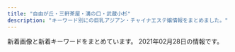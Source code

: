 ```yaml
---
title: "自由が丘・三軒茶屋・溝の口・武蔵小杉"
description: "キーワード別にの巨乳アジアン・チャイナエステ嬢情報をまとめました。"
---
```


新着画像と新着キーワードをまとめています。
2021年02月28日の情報です。

<DmmAffiliateIns />
<KeywordTable
  shops={
    [
    {
        "station": "\u4e0a\u91ce\u6bdb\u99c5",
        "url": "http://relaxation-soil.net/",
        "name": "\u30bd\u30a4\u30eb",
        "keywords": {},
        "img_links": [
            "http://relaxation-soil.net/images/1.jpg",
            "http://relaxation-soil.net/images/1s.jpg"
        ]
    },
    {
        "name": "\u6625\u306e\u604b",
        "url": "http://www.es-flower.link/",
        "img_links": [
            "http://www.es-flower.link/sp/images/2.jpg",
            "http://www.es-flower.link/images/rec2.jpg",
            "http://www.es-flower.link/sp/img/mizuki1.jpg",
            "http://www.es-flower.link/sp/images/int2.jpg",
            "http://www.es-flower.link/sp/images/rec2.jpg",
            "http://www.es-flower.link/images/1.jpg",
            "http://www.es-flower.link/images/5.jpg",
            "http://www.es-flower.link/img/nene1.jpg",
            "http://www.es-flower.link/images/news.jpg",
            "http://www.es-flower.link/sp/images/3.jpg",
            "http://www.es-flower.link/sp/images/sisu_t.jpg",
            "http://www.es-flower.link/sp/images/head.png",
            "http://www.es-flower.link/sp/img/arisa1.jpg",
            "http://www.es-flower.link/sp/img/huyumi1.jpg",
            "http://www.es-flower.link/sp/images/int1.jpg",
            "http://www.es-flower.link/sp/img/koyuki1.jpg",
            "http://www.es-flower.link/sp/menu/top.jpg",
            "http://www.es-flower.link/images/3.jpg",
            "http://www.es-flower.link/images/staff_t.jpg",
            "http://www.es-flower.link/sp/images/top.jpg",
            "http://www.es-flower.link/img/arisa1.jpg",
            "http://www.es-flower.link/img/yume1.jpg",
            "http://www.es-flower.link/sp/images/sys2.jpg",
            "http://www.es-flower.link/sp/images/6.jpg",
            "http://www.es-flower.link/sp/img/nene1.jpg",
            "http://www.es-flower.link/sp/menu/interior.jpg",
            "http://www.es-flower.link/img/koyuki1.jpg",
            "http://www.es-flower.link/sp/images/staff_t.jpg",
            "http://www.es-flower.link/sp/images/time.jpg",
            "http://www.es-flower.link/sp/images/pc.jpg",
            "http://www.es-flower.link/images/int2.png",
            "http://www.es-flower.link/sp/images/footer.jpg",
            "http://www.es-flower.link/sp/images/rec1.jpg",
            "http://www.es-flower.link/images/sm.jpg",
            "http://www.es-flower.link/sp/images/tel.jpg",
            "http://www.es-flower.link/sp/img/yume1.jpg",
            "http://www.es-flower.link/images/mobile.jpg",
            "http://www.es-flower.link/sp/images/sisu.jpg",
            "http://www.es-flower.link/images/int1.png",
            "http://www.es-flower.link/sp/images/4.jpg",
            "http://www.es-flower.link/sp/menu/staff.jpg",
            "http://www.es-flower.link/images/head.jpg",
            "http://www.es-flower.link/sp/images/5.jpg",
            "http://www.es-flower.link/sp/images/sys1.jpg",
            "http://www.es-flower.link/sp/images/sys3.jpg",
            "http://www.es-flower.link/images/ta.jpg",
            "http://www.es-flower.link/sp/images/1.jpg",
            "http://www.es-flower.link/images/rec1.png",
            "http://www.es-flower.link/images/sys.png",
            "http://www.es-flower.link/sp/images/rec3.jpg",
            "http://www.es-flower.link/images/6.jpg",
            "http://www.es-flower.link/images/info.jpg",
            "http://www.es-flower.link/sp/images/newsb.png",
            "http://www.es-flower.link/img/mizuki1.jpg",
            "http://www.es-flower.link/images/interior_t.jpg",
            "http://www.es-flower.link/img/huyumi1.jpg",
            "http://www.es-flower.link/sp/images/ac1.jpg",
            "http://www.es-flower.link/images/2.jpg",
            "http://www.es-flower.link/images/4.jpg",
            "http://www.es-flower.link/sp/images/news.jpg",
            "http://www.es-flower.link/sp/images/interior_t.jpg"
        ],
        "keywords": {},
        "station": "\u81ea\u7531\u304c\u4e18\u99c5\u5317\u53e3"
    },
    {
        "station": "\u4e09\u8ed2\u8336\u5c4b\u99c5\u4e16\u7530\u8c37\u901a\u308a\u53e3",
        "name": "\u30d6\u30ea\u30ea\u30a2\u30f3\u30b9",
        "keywords": {
            "C": 2,
            "87": 1,
            "86": 2,
            "85": 2,
            "D": 3
        },
        "url": "http://www.brilliance.mesthe.com/",
        "img_links": [
            "http://www.brilliance.mesthe.com/images/main_bottom.png",
            "http://www.brilliance.mesthe.com/files/001.jpg",
            "http://www.brilliance.mesthe.com/files/002-03.jpg",
            "http://www.brilliance.mesthe.com/files/005-02.jpg",
            "http://www.brilliance.mesthe.com/files/003-02.jpg",
            "http://www.brilliance.mesthe.com/images/maga.jpg",
            "http://www.brilliance.mesthe.com/files/001-02.jpg",
            "http://www.brilliance.mesthe.com/images/tel.png",
            "http://www.brilliance.mesthe.com/images/s3.jpg",
            "http://www.brilliance.mesthe.com/images/shop/shop01.jpg",
            "http://www.brilliance.mesthe.com/images/shop/shop03.jpg",
            "http://www.brilliance.mesthe.com/files/002-02.jpg",
            "http://www.brilliance.mesthe.com/files/004-02.jpg",
            "http://www.brilliance.mesthe.com/images/new3.png",
            "http://www.brilliance.mesthe.com/files/003-03.jpg",
            "http://www.brilliance.mesthe.com/images/shop/shop02.jpg",
            "http://www.brilliance.mesthe.com/images/service.png",
            "http://www.brilliance.mesthe.com/images/main_top.png",
            "http://www.brilliance.mesthe.com/images/infotiao1.jpg",
            "http://www.brilliance.mesthe.com/images/new1.png",
            "http://www.brilliance.mesthe.com/images/zi_staff.png",
            "http://www.brilliance.mesthe.com/files/004.jpg",
            "http://www.brilliance.mesthe.com/images/zi_massage.png",
            "http://www.brilliance.mesthe.com/files/003.jpg",
            "http://www.brilliance.mesthe.com/images/shop/shop04.jpg",
            "http://www.brilliance.mesthe.com/files/002.jpg",
            "http://www.brilliance.mesthe.com/files/005-03.jpg",
            "http://www.brilliance.mesthe.com/images/pick.png",
            "http://www.brilliance.mesthe.com/images/s1.jpg",
            "http://www.brilliance.mesthe.com/files/004-03.jpg",
            "http://www.brilliance.mesthe.com/images/xian.png",
            "http://www.brilliance.mesthe.com/files/001-03.jpg",
            "http://www.brilliance.mesthe.com/files/005.jpg",
            "http://www.brilliance.mesthe.com/images/s2.jpg"
        ]
    },
    {
        "url": "http://treat-msg.com/",
        "keywords": {},
        "img_links": [
            "http://treat-msg.com/staff/saki/01.jpg",
            "http://treat-msg.com/img/access/road3.jpg",
            "http://treat-msg.com/staff/riri/01.jpg",
            "http://treat-msg.com/img/access/road1.jpg",
            "http://treat-msg.com/staff/kaori/01mb.jpg",
            "http://treat-msg.com/staff/miyo/01.jpg",
            "http://treat-msg.com/staff/chinatu/01mb.jpg",
            "http://treat-msg.com/img/access/road2.jpg",
            "http://treat-msg.com/staff/miyo/01mb.jpg",
            "http://treat-msg.com/img/access/road4.jpg",
            "http://treat-msg.com/img/access/roaddm.png",
            "http://treat-msg.com/staff/chinatu/01.jpg",
            "http://treat-msg.com/img/foot.png",
            "http://treat-msg.com/img/mainft.jpg",
            "http://treat-msg.com/staff/noa/01mb.jpg",
            "http://treat-msg.com/img/ttl_staff.jpg",
            "http://treat-msg.com/pic/corona.jpg",
            "http://treat-msg.com/img/head.png",
            "http://treat-msg.com/staff/rumi/01.jpg",
            "http://treat-msg.com/staff/mei/01mb.jpg",
            "http://treat-msg.com/staff/rumi/01mb.jpg",
            "http://treat-msg.com/img/mainhd.jpg",
            "http://treat-msg.com/img/access/road6.jpg",
            "http://treat-msg.com/staff/kaori/01.jpg",
            "http://treat-msg.com/staff/mei/01.jpg",
            "http://treat-msg.com/staff/saki/01mb.jpg",
            "http://treat-msg.com/staff/noa/01.jpg",
            "http://treat-msg.com/img/access/road5.jpg",
            "http://treat-msg.com/staff/riri/01mb.jpg",
            "http://treat-msg.com/img/shop/msg.png"
        ],
        "name": "\u5b89\u5fc3\u5802",
        "station": "\u99d2\u6ca2\u5927\u5b66\u99c5\u99d2\u6ca2\u516c\u5712\u53e3"
    },
    {
        "img_links": [
            "http://ms-shinraku.com/img/foot.png",
            "http://ms-shinraku.com/staff/yuki/01.jpg",
            "http://ms-shinraku.com/pic/head.jpg",
            "http://ms-shinraku.com/pic/topimg1.jpg",
            "http://ms-shinraku.com/staff/ayumi/01.jpg",
            "http://ms-shinraku.com/staff/kanako/01.jpg",
            "http://ms-shinraku.com/pic/topimg2.jpg",
            "http://ms-shinraku.com/staff/mari/01.jpg",
            "http://ms-shinraku.com/staff/ran/01.jpg",
            "http://ms-shinraku.com/img/ttl_staff.png",
            "http://ms-shinraku.com/staff/momoka/01.jpg",
            "http://ms-shinraku.com/i/files/homeimg.jpg"
        ],
        "name": "\u5fc3\u697d",
        "url": "http://ms-shinraku.com/",
        "keywords": {
            "C": 2
        },
        "station": "\u5b66\u82b8\u5927\u5b66\u99c5\u6771\u53e3"
    },
    {
        "keywords": {
            "85": 5,
            "88": 3,
            "C": 6,
            "83": 2,
            "82": 2,
            "E": 11,
            "86": 7,
            "93": 1,
            "84": 2,
            "89": 2,
            "D": 16,
            "87": 9
        },
        "name": "\u697d\u3057\u3044",
        "img_links": [
            "http://tanoshii.jpn.mn/images/link_nav04.jpg",
            "http://tanoshii.jpn.mn/photos/sites/76/2020/09/2020090307211283.jpg",
            "http://tanoshii.jpn.mn/photos/sites/76/2020/03/2020032803325898.jpg",
            "http://tanoshii.jpn.mn/photos/sites/76/2020/04/2020041703571830.jpg",
            "http://tanoshii.jpn.mn/photos/sites/76/2019/12/2019121409132124.jpg",
            "http://tanoshii.jpn.mn/images/info2.jpg",
            "http://tanoshii.jpn.mn/photos/sites/76/2020/03/202003090333270.jpg",
            "http://tanoshii.jpn.mn/photos/sites/76/2020/02/2020022603283463.jpg",
            "http://tanoshii.jpn.mn/photos/sites/76/2020/03/202003280333063.jpg",
            "http://tanoshii.jpn.mn/images/sp_top.jpg",
            "http://tanoshii.jpn.mn/images/top_slider02.jpg",
            "http://tanoshii.jpn.mn/photos/sites/76/2021/02/2021022304124724.jpg",
            "http://tanoshii.jpn.mn/photos/sites/76/2020/10/2020102803545189.jpg",
            "http://tanoshii.jpn.mn/photos/sites/76/2020/12/2020121807285563.jpg",
            "http://tanoshii.jpn.mn/photos/sites/76/2020/08/2020080507421162.jpg",
            "http://tanoshii.jpn.mn/photos/sites/76/2020/04/2020040401245819.jpg",
            "http://tanoshii.jpn.mn/images/link_nav03.jpg",
            "http://tanoshii.jpn.mn/photos/sites/76/2021/01/2021011304151051.jpg",
            "http://tanoshii.jpn.mn/photos/sites/76/2020/09/2020090803135392.jpg",
            "http://tanoshii.jpn.mn/photos/sites/76/2020/08/2020082903370364.jpg",
            "http://tanoshii.jpn.mn/photos/sites/76/2019/12/201912140913237.jpg",
            "http://tanoshii.jpn.mn/photos/sites/76/2020/01/2020011207465354.jpg",
            "http://tanoshii.jpn.mn/photos/sites/76/2020/12/2020122501502779.jpg",
            "http://tanoshii.jpn.mn/photos/sites/76/2020/01/2020012603561216.jpg",
            "http://tanoshii.jpn.mn/photos/sites/76/2020/10/2020101305315556.jpg",
            "http://tanoshii.jpn.mn/photos/sites/76/2020/12/202012240922577.jpg",
            "http://tanoshii.jpn.mn/photos/sites/76/2020/09/2020092006290275.jpg",
            "http://tanoshii.jpn.mn/photos/sites/76/2019/12/201912280133413.jpg",
            "http://tanoshii.jpn.mn/photos/sites/76/2019/12/2019121409132447.jpg",
            "http://tanoshii.jpn.mn/photos/sites/76/2020/08/2020081201584255.jpg",
            "http://tanoshii.jpn.mn/images/ico01.png",
            "http://tanoshii.jpn.mn/photos/sites/76/2020/02/2020020601144618.jpg",
            "http://tanoshii.jpn.mn/images/link_nav07.jpg",
            "http://tanoshii.jpn.mn/images/link_nav02.jpg",
            "http://tanoshii.jpn.mn/photos/sites/76/2020/12/2020120901212835.jpg",
            "http://tanoshii.jpn.mn/photos/sites/76/2020/11/2020110307113062.jpg",
            "http://tanoshii.jpn.mn/images/side_link.jpg",
            "http://tanoshii.jpn.mn/photos/sites/76/2021/01/2021011304145677.jpg",
            "http://tanoshii.jpn.mn/photos/sites/76/2020/12/2020120904441346.jpg",
            "http://tanoshii.jpn.mn/photos/sites/76/2020/09/2020093003412015.jpg",
            "http://tanoshii.jpn.mn/photos/sites/76/2020/01/2020011710434680.jpg",
            "http://tanoshii.jpn.mn/images/link_nav06.jpg",
            "http://tanoshii.jpn.mn/photos/sites/76/2020/12/2020122205012857.jpg",
            "http://tanoshii.jpn.mn/images/info3.jpg",
            "http://tanoshii.jpn.mn/photos/sites/76/2020/12/2020120904423083.jpg",
            "http://tanoshii.jpn.mn/photos/sites/76/2020/12/202012060340027.jpg",
            "http://tanoshii.jpn.mn/photos/sites/76/2020/11/2020112407093420.jpg",
            "http://tanoshii.jpn.mn/photos/sites/76/2020/09/2020090800560727.jpg",
            "http://tanoshii.jpn.mn/photos/sites/76/2020/01/2020012908322311.jpg",
            "http://tanoshii.jpn.mn/photos/sites/76/2020/06/2020061605184178.jpg",
            "http://tanoshii.jpn.mn/photos/sites/76/2020/11/2020112902000038.jpg",
            "http://tanoshii.jpn.mn/photos/sites/76/2021/01/2021012605370415.jpg",
            "http://tanoshii.jpn.mn/images/link_nav05.jpg",
            "http://tanoshii.jpn.mn/photos/sites/76/2021/01/2021010305174759.jpg",
            "http://tanoshii.jpn.mn/images/info1.jpg",
            "http://tanoshii.jpn.mn/images/side_mobile.jpg",
            "http://tanoshii.jpn.mn/photos/sites/76/2020/07/2020071004194210.jpg",
            "http://tanoshii.jpn.mn/photos/sites/76/2021/02/2021020904591631.jpg",
            "http://tanoshii.jpn.mn/photos/sites/76/2020/09/2020093003412655.jpg",
            "http://tanoshii.jpn.mn/photos/sites/76/2021/01/2021012605371183.jpg",
            "http://tanoshii.jpn.mn/photos/sites/76/2020/11/2020111603281212.jpg",
            "http://tanoshii.jpn.mn/photos/sites/76/2020/05/2020052603000345.jpg",
            "http://tanoshii.jpn.mn/photos/sites/76/2020/06/2020061605184059.jpg",
            "http://tanoshii.jpn.mn/photos/sites/76/2019/12/2019121409131966.jpg",
            "http://tanoshii.jpn.mn/photos/sites/76/2019/12/2019121409132141.jpg",
            "http://tanoshii.jpn.mn/photos/sites/76/2020/05/2020051702012070.jpg",
            "http://tanoshii.jpn.mn/images/link_nav01.jpg",
            "http://tanoshii.jpn.mn/photos/sites/76/2020/01/2020012603560666.jpg",
            "http://tanoshii.jpn.mn/images/top_slider01.jpg",
            "http://tanoshii.jpn.mn/photos/sites/76/2020/01/2020010206122496.jpg",
            "http://tanoshii.jpn.mn/images/top.png",
            "http://tanoshii.jpn.mn/photos/sites/76/2020/06/2020060701410487.jpg",
            "http://tanoshii.jpn.mn/photos/sites/76/2021/02/2021022603355371.jpg",
            "http://tanoshii.jpn.mn/images/side_tel.jpg"
        ],
        "station": "\u4e8c\u5b50\u7389\u5ddd\u99c5\u897f\u53e3",
        "url": "http://tanoshii.jpn.mn/"
    },
    {
        "img_links": [],
        "name": "\u521d\u604b",
        "url": "http://www.sertyuin.xyz/",
        "station": "\u4e8c\u5b50\u7389\u5ddd\u99c5\u897f\u53e3",
        "keywords": {}
    },
    {
        "name": "Pink Girl",
        "station": "\u4e8c\u5b50\u7389\u5ddd\u99c5\u897f\u53e3",
        "keywords": {
            "92": 1,
            "89": 1,
            "E": 2,
            "88": 1,
            "D": 1
        },
        "img_links": [
            "http://pink.estheya.com/css/osusume02.jpg",
            "http://pink.estheya.com/css/staff/staff02.jpg",
            "http://pink.estheya.com/css/nav/nav-002.jpg",
            "http://pink.estheya.com/css/baner.jpg",
            "http://pink.estheya.com/css/top-right002.jpg",
            "http://pink.estheya.com/css/nav/nav-001.jpg",
            "http://pink.estheya.com/css/staff/staff01.jpg",
            "http://pink.estheya.com/css/nav/nav-003.jpg",
            "http://pink.estheya.com/css/nav/nav-005.jpg",
            "http://pink.estheya.com/css/nav/nav-006.jpg",
            "http://pink.estheya.com/css/head.jpg",
            "http://pink.estheya.com/css/head01.jpg",
            "http://pink.estheya.com/css/nav/nav-004.jpg",
            "http://pink.estheya.com/css/foot-tel.png",
            "http://pink.estheya.com/css/staff/staff03.jpg",
            "http://pink.estheya.com/css/01.jpg"
        ],
        "url": "http://pink.estheya.com/"
    },
    {
        "img_links": [
            "http://annex-jp.info/images/sayuri.jpg",
            "http://annex-jp.info/images/nana.jpg",
            "http://annex-jp.info/images/yoho.jpg",
            "http://www.annex-jp.info/i/img/yoho.jpg",
            "http://annex-jp.info/images/riri.jpg",
            "http://www.annex-jp.info/i/img/mari.jpg",
            "http://annex-jp.info/images/mayumi.jpg",
            "http://annex-jp.info/images/mari.jpg",
            "http://www.annex-jp.info/i/img/riri.jpg",
            "http://www.annex-jp.info/i/img/nana.jpg",
            "http://www.annex-jp.info/i/img/mayumi.jpg",
            "http://annex-jp.info/images/info.png",
            "http://annex-jp.info/images/kp-info.jpg",
            "http://www.annex-jp.info/i/img/sayuri.jpg"
        ],
        "name": "\u305f\u3093\u307d\u307d",
        "station": "\u81ea\u7531\u304c\u4e18\u99c5\u5317\u53e3",
        "keywords": {},
        "url": "http://annex-jp.info/"
    },
    {
        "img_links": [
            "http://ms-rlx.com/staff/milk/01.jpg",
            "http://ms-rlx.com/img/youtube.jpg",
            "http://ms-rlx.com/staff/momo/01mb.jpg",
            "http://ms-rlx.com/staff/momo/01.jpg",
            "http://ms-rlx.com/staff/milk/01mb.jpg",
            "http://ms-rlx.com/staff/ruri/01mb.jpg",
            "http://ms-rlx.com/staff/ringo/01.jpg",
            "http://ms-rlx.com/img/ttl_concept.png",
            "http://ms-rlx.com/img/access/road01.jpg",
            "http://ms-rlx.com/staff/sachan/01mb.jpg",
            "http://ms-rlx.com/staff/ringo/01mb.jpg",
            "http://ms-rlx.com/pic/head.png",
            "http://ms-rlx.com/img/msgbtn.png",
            "http://ms-rlx.com/img/ttl_staff.png",
            "http://ms-rlx.com/img/ttl_tnew.png",
            "http://ms-rlx.com/img/access/road02.jpg",
            "http://ms-rlx.com/i/files/homeimg.jpg",
            "http://ms-rlx.com/img/att.png",
            "http://ms-rlx.com/img/ttl_mobile.png",
            "http://ms-rlx.com/img/ttl_rec.png",
            "http://ms-rlx.com/img/access/road03.jpg",
            "http://ms-rlx.com/staff/sachan/01.jpg",
            "http://ms-rlx.com/staff/ruri/01.jpg"
        ],
        "name": "\u697d\u697d\u5c4b",
        "station": "\u81ea\u7531\u304c\u4e18\u99c5\u5357\u53e3",
        "keywords": {
            "C": 14
        },
        "url": "http://ms-rlx.com/"
    },
    {
        "name": "\u30de\u30c3\u30b5\u30fc\u30b8\u306e\u66d9",
        "img_links": [
            "http://www.miyuki.es-relax.info/images/sp03.jpg",
            "http://www.miyuki.es-relax.info/images/info4.jpg",
            "http://www.miyuki.es-relax.info/gals/nana1.jpg",
            "http://www.miyuki.es-relax.info/images/sp01.jpg",
            "http://www.miyuki.es-relax.info/images/info1.jpg",
            "http://www.miyuki.es-relax.info/gals/yuri1.jpg",
            "http://www.miyuki.es-relax.info/images/kp01.jpg",
            "http://www.miyuki.es-relax.info/gals/yuki1.jpg",
            "http://www.miyuki.es-relax.info/images/info3.jpg",
            "http://www.miyuki.es-relax.info/images/info2.jpg",
            "http://www.miyuki.es-relax.info/images/yoyaku.png",
            "http://www.miyuki.es-relax.info/images/sp02.jpg"
        ],
        "keywords": {},
        "station": "\u5927\u5ca1\u5c71\u99c5",
        "url": "http://www.miyuki.es-relax.info/"
    },
    {
        "keywords": {},
        "img_links": [
            "http://in-esthe.com/you/images/r-1.jpg",
            "http://in-esthe.com/you/images/p-11.jpg",
            "http://in-esthe.com/you/images/p-8.jpg",
            "http://in-esthe.com/you/images/botton.jpg",
            "http://in-esthe.com/you/images/p-5.jpg",
            "http://in-esthe.com/you/images/p-3.jpg",
            "http://cdn.dino-es.com/images/logo/468x60DinoEs.png",
            "http://in-esthe.com/you/images/r-2.jpg",
            "http://in-esthe.com/you/images/fla.jpg",
            "http://in-esthe.com/you/images/p-4.jpg",
            "http://in-esthe.com/you/images/p-7.jpg",
            "http://in-esthe.com/you/images/p-0.jpg",
            "http://in-esthe.com/you/images/mo.png",
            "http://in-esthe.com/you/images/p-10.jpg",
            "http://in-esthe.com/you/images/p-9.jpg"
        ],
        "url": "http://in-esthe.com/you/",
        "station": "\u5b66\u82b8\u5927\u5b66\u99c5\u6771\u53e3",
        "name": "\u60a0"
    },
    {
        "url": "http://www.wqiowaz.site/",
        "img_links": [
            "http://www.wqiowaz.site/picture/foot01.jpg",
            "http://www.wqiowaz.site/uploads/200629/1-200629103142X4.jpg",
            "http://www.wqiowaz.site/picture/m-top003.jpg",
            "http://www.wqiowaz.site/uploads/201008/1-20100Q5541T55.jpg",
            "http://www.wqiowaz.site/uploads/200914/1-20091416442NT.jpg",
            "http://www.wqiowaz.site/uploads/200630/1-200630094K4325.jpg",
            "http://www.wqiowaz.site/picture/m-head01.jpg",
            "http://www.wqiowaz.site/uploads/201008/1-20100Q5550EL.jpg",
            "http://www.wqiowaz.site/picture/call.png",
            "http://www.wqiowaz.site/uploads/200629/1-200629103204442.jpg",
            "http://www.wqiowaz.site/uploads/200629/1-200629103104120.jpg",
            "http://www.wqiowaz.site/uploads/201008/1-20100Q55522V7.jpg",
            "http://www.wqiowaz.site/uploads/200630/1-200630094H5294.jpg",
            "http://www.wqiowaz.site/picture/cam-01.jpg",
            "http://www.wqiowaz.site/picture/m-top004.jpg",
            "http://www.wqiowaz.site/uploads/201008/1-20100Q55403531.jpg",
            "http://www.wqiowaz.site/uploads/200914/1-200914164443K1.jpg"
        ],
        "keywords": {
            "84": 2,
            "F": 4,
            "86": 1,
            "94": 4,
            "D": 3
        },
        "station": "\u7528\u8cc0\u99c5\u6771\u53e3",
        "name": "Sweet"
    },
    {
        "station": "\u4e8c\u5b50\u7389\u5ddd\u99c5",
        "keywords": {},
        "url": "https://fy.uouono.com",
        "img_links": [],
        "name": "For You"
    },
    {
        "name": "JoJo",
        "station": "\u4e09\u8ed2\u8336\u5c4b\u99c5\u5357\u53e3",
        "url": "http://www.jojo.mensnv.com/",
        "keywords": {
            "\u30bb\u30af\u30b7\u30fc": 1,
            "86": 12,
            "88": 3,
            "C": 3,
            "85": 9,
            "D": 18,
            "84": 6
        },
        "img_links": [
            "http://www.jojo.mensnv.com/files/014-03.jpg",
            "http://www.jojo.mensnv.com/files/012-03.jpg",
            "http://www.jojo.mensnv.com/files/003-02.jpg",
            "http://www.jojo.mensnv.com/files/002-02.jpg",
            "http://www.jojo.mensnv.com/files/010-03.jpg",
            "http://www.jojo.mensnv.com/files/010-02.jpg",
            "http://www.jojo.mensnv.com/files/003-03.jpg",
            "http://www.jojo.mensnv.com/files/006-03.jpg",
            "http://www.jojo.mensnv.com/files/003.jpg",
            "http://www.jojo.mensnv.com/images/tel.png",
            "http://www.jojo.mensnv.com/files/011-02.jpg",
            "http://www.jojo.mensnv.com/files/013-03.jpg",
            "http://www.jojo.mensnv.com/files/001-02.jpg",
            "http://www.jojo.mensnv.com/files/011-03.jpg",
            "http://www.jojo.mensnv.com/files/004-02.jpg",
            "http://www.jojo.mensnv.com/files/007-02.jpg",
            "http://www.jojo.mensnv.com/files/002.jpg",
            "http://www.jojo.mensnv.com/images/slider/02.jpg",
            "http://www.jojo.mensnv.com/images/slider/01.jpg",
            "http://www.jojo.mensnv.com/files/013-02.jpg",
            "http://www.jojo.mensnv.com/files/007-03.jpg",
            "http://www.jojo.mensnv.com/files/001.jpg",
            "http://www.jojo.mensnv.com/files/009-03.jpg",
            "http://www.jojo.mensnv.com/files/014.jpg",
            "http://www.jojo.mensnv.com/files/007.jpg",
            "http://www.jojo.mensnv.com/files/009-02.jpg",
            "http://www.jojo.mensnv.com/images/showCover.png",
            "http://www.jojo.mensnv.com/images/slider/03.jpg",
            "http://www.jojo.mensnv.com/files/012-02.jpg",
            "http://www.jojo.mensnv.com/files/005.jpg",
            "http://www.jojo.mensnv.com/files/009.jpg",
            "http://www.jojo.mensnv.com/files/005-03.jpg",
            "http://www.jojo.mensnv.com/files/004.jpg",
            "http://www.jojo.mensnv.com/files/011.jpg",
            "http://www.jojo.mensnv.com/files/001-03.jpg",
            "http://www.jojo.mensnv.com/images/mobile.jpg",
            "http://www.jojo.mensnv.com/files/005-02.jpg",
            "http://www.jojo.mensnv.com/files/004-03.jpg",
            "http://www.jojo.mensnv.com/files/014-02.jpg",
            "http://www.jojo.mensnv.com/files/010.jpg",
            "http://www.jojo.mensnv.com/files/006.jpg",
            "http://www.jojo.mensnv.com/files/002-03.jpg",
            "http://www.jojo.mensnv.com/images/coverGirlParts.png",
            "http://www.jojo.mensnv.com/files/013.jpg",
            "http://www.jojo.mensnv.com/files/006-02.jpg",
            "http://www.jojo.mensnv.com/files/012.jpg",
            "http://www.jojo.mensnv.com/images/backlistbtn.png"
        ]
    },
    {
        "name": "\u661f\u306e\u8f1d\u304d",
        "keywords": {
            "86": 5,
            "C": 17,
            "D": 6,
            "E": 1,
            "84": 1,
            "87": 2
        },
        "url": "http://kagayaki.jpn.cm/",
        "station": "\u4e09\u8ed2\u8336\u5c4b\u99c5\u5317\u53e3",
        "img_links": [
            "http://kagayaki.jpn.cm/photos/sites/35/2016/11/12.jpg",
            "http://kagayaki.jpn.cm/images/room1.jpg",
            "http://kagayaki.jpn.cm/photos/sites/35/2017/11/2017110107513579.jpg",
            "http://kagayaki.jpn.cm/photos/sites/35/2016/08/staff32.jpg",
            "http://kagayaki.jpn.cm/photos/sites/35/2019/09/2019092518230998.jpg",
            "http://kagayaki.jpn.cm/images/top.jpg",
            "http://kagayaki.jpn.cm/photos/sites/35/2016/08/staff3.jpg",
            "http://kagayaki.jpn.cm/images/room2.jpg",
            "http://kagayaki.jpn.cm/images/staff_line.png",
            "http://kagayaki.jpn.cm/images/bj3.png",
            "http://kagayaki.jpn.cm/images/mobile.jpg",
            "http://kagayaki.jpn.cm/images/room3.jpg",
            "http://kagayaki.jpn.cm/images/staff0.jpg",
            "http://kagayaki.jpn.cm/images/end1.jpg",
            "http://kagayaki.jpn.cm/images/room6.jpg",
            "http://kagayaki.jpn.cm/images/girl-z1.jpg",
            "http://kagayaki.jpn.cm/photos/sites/35/2016/11/1.jpg",
            "http://kagayaki.jpn.cm/images/room4.jpg",
            "http://kagayaki.jpn.cm/photos/sites/35/2016/11/11.jpg",
            "http://kagayaki.jpn.cm/images/room5.jpg",
            "http://kagayaki.jpn.cm/photos/sites/35/2016/09/637893871729784570.jpg",
            "http://kagayaki.jpn.cm/images/mobile2.jpg",
            "http://kagayaki.jpn.cm/images/girl-z2.jpg",
            "http://kagayaki.jpn.cm/photos/sites/35/2020/10/2020100418535814.jpg"
        ]
    },
    {
        "keywords": {
            "D": 4,
            "E": 2,
            "C": 4
        },
        "station": "\u5b66\u82b8\u5927\u5b66\u99c5\u897f\u53e3",
        "img_links": [
            "http://clair.work/images/mainvisual_02_s.jpg",
            "http://clair.work/staff/humi1.jpg",
            "http://clair.work/images/head_therapist.jpg",
            "http://clair.work/images/icon_ranking_01.png",
            "http://clair.work/images/recruit/point_08.png",
            "http://clair.work/images/recruit/point_05.png",
            "http://clair.work/images/icon_ranking_02.png",
            "http://clair.work/images/sw_tel.png",
            "http://clair.work/images/recruit/nagare_02.jpg",
            "http://clair.work/staff/kasumi1.jpg",
            "http://clair.work/images/recruit/nagare_07.png",
            "http://clair.work/images/icon_new.png",
            "http://clair.work/images/mainvisual_01.jpg",
            "http://clair.work/images/recruit/point_06.png",
            "http://clair.work/images/icon_ranking_03.png",
            "http://clair.work/images/recruit/nagare_01.jpg",
            "http://clair.work/images/head_interior.jpg",
            "http://clair.work/images/recruit/nagare_06.png",
            "http://clair.work/images/recruit/nagare_05.png",
            "http://clair.work/images/recruit/point_04.png",
            "http://clair.work/images/recruit/point_09.png",
            "http://clair.work/images/trigger.jpg",
            "http://clair.work/images/recruit/point_07.png",
            "http://clair.work/staff/ayaka1.jpg",
            "http://clair.work/staff/yua1.jpg",
            "http://clair.work/images/sw_home.png",
            "http://clair.work/images/recruit/point_03.png",
            "http://clair.work/images/recruit/sp_mainvisual.jpg",
            "http://clair.work/images/icon_ranking_04.png",
            "http://clair.work/staff/mayu1.jpg",
            "http://clair.work/images/recruit/req_03.jpg",
            "http://clair.work/images/icon_ranking_05.png",
            "http://clair.work/images/recruit/message_03.png",
            "http://clair.work/images/mainvisual_02.jpg",
            "http://clair.work/staff/humi2.jpg",
            "http://clair.work/images/mainvisual_01_s.jpg",
            "http://clair.work/images/recruit/nagare_03.jpg",
            "http://clair.work/images/no_image.jpg"
        ],
        "url": "http://clair.work/",
        "name": "Clair \uff5e\u30af\u30ec\u30fc\u30eb\uff5e"
    },
    {
        "url": "http://b-berry.work/",
        "station": "\u81ea\u7531\u304c\u4e18\u99c5\u5317\u53e3",
        "img_links": [
            "http://b-berry.work/images/1.jpg",
            "http://b-berry.work/img/yuri1.jpg",
            "http://b-berry.work/images/3.jpg",
            "http://b-berry.work/images/int1.jpg",
            "http://b-berry.work/staff/maya.jpg",
            "http://b-berry.work/img/mona1.jpg",
            "http://b-berry.work/staff/yuri.jpg",
            "http://b-berry.work/images/ac1.jpg",
            "http://b-berry.work/images/rec2.jpg",
            "http://b-berry.work/images/2.jpg",
            "http://b-berry.work/images/staff_t.jpg",
            "http://b-berry.work/images/ac2.jpg",
            "http://b-berry.work/images/sys.jpg",
            "http://b-berry.work/images/s1.png",
            "http://b-berry.work/images/head.jpg",
            "http://b-berry.work/staff/mona.jpg",
            "http://b-berry.work/images/int2.jpg",
            "http://b-berry.work/images/interior_t.jpg",
            "http://b-berry.work/images/rec1.jpg",
            "http://b-berry.work/images/tg.jpg",
            "http://b-berry.work/img/maya1.jpg",
            "http://b-berry.work/images/news.jpg"
        ],
        "name": "\u30d6\u30eb\u30fc\u30d9\u30ea\u30fc",
        "keywords": {}
    },
    {
        "img_links": [
            "http://www.sakura.esraku.com/photo_news/upimg/5052160124f368954b_0.jpg",
            "http://www.sakura.esraku.com/files/001.jpg",
            "http://www.sakura.esraku.com/images/s_link.jpg",
            "http://www.sakura.esraku.com/photo_news/upimg/192295fbde78dddd71_0.jpg",
            "http://www.sakura.esraku.com/files/009.jpg",
            "http://www.sakura.esraku.com/files/011.jpg",
            "http://www.sakura.esraku.com/files/008.jpg",
            "http://www.sakura.esraku.com/images/s_staff.jpg",
            "http://www.sakura.esraku.com/images/top.png",
            "http://www.sakura.esraku.com/files/004.jpg",
            "http://www.sakura.esraku.com/files/006.jpg",
            "http://www.sakura.esraku.com/images/lineyoyaku.jpg",
            "http://www.sakura.esraku.com/photo_news/upimg/508775f63081046140_0.jpg",
            "http://www.sakura.esraku.com/photo_news/upimg/921745f718627cc259_0.jpg",
            "http://www.sakura.esraku.com/photo_news/upimg/282545f76dfd1996d7_0.jpg",
            "http://www.sakura.esraku.com/files/005.jpg",
            "http://www.sakura.esraku.com/files/007.jpg",
            "http://www.sakura.esraku.com/files/002.jpg",
            "http://www.sakura.esraku.com/files/010.jpg",
            "http://www.sakura.esraku.com/files/003.jpg",
            "http://www.sakura.esraku.com/images/mobile.jpg",
            "http://www.sakura.esraku.com/photo_news/upimg/2782560336f9978bfe_0.jpg",
            "http://www.sakura.esraku.com/photo_news/upimg/221315f853e86bfad8_0.jpg"
        ],
        "name": "\u685c",
        "station": "\u90fd\u7acb\u5927\u5b66\u99c5",
        "url": "http://www.sakura.esraku.com/",
        "keywords": {
            "87": 16,
            "C": 23,
            "\u30bb\u30af\u30b7\u30fc": 1,
            "D": 18
        }
    }
]
}
/>
<DmmAffiliateScript />
